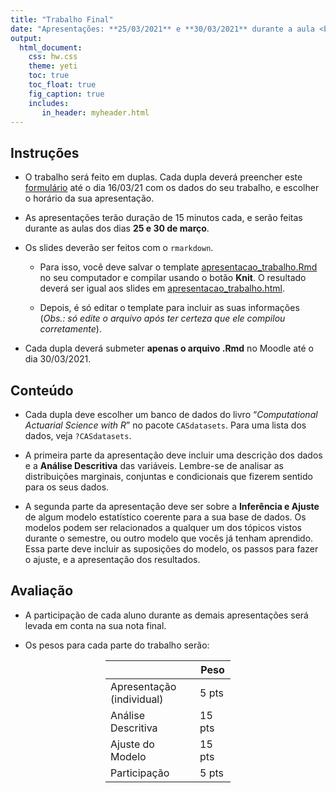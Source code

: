 ```yaml
---
title: "Trabalho Final"
date: "Apresentações: **25/03/2021** e **30/03/2021** durante a aula <br/> Entrega: arquivo .Rmd até **30/03/2021** via Moodle"
output: 
  html_document: 
    css: hw.css
    theme: yeti
    toc: true
    toc_float: true
    fig_caption: true
    includes:
       in_header: myheader.html
---
```


## Instruções

- O trabalho será feito em duplas. Cada dupla deverá preencher este [formulário](https://docs.google.com/spreadsheets/d/1fbBo-jIbAgh50d0MiCB9T8OmvdePhbV__7OO01wKxQ4/edit?usp=sharing) até o dia 16/03/21 com os dados do seu trabalho, e escolher o horário da sua apresentação.

- As apresentações terão duração de 15 minutos cada, e serão feitas durante as aulas dos dias **25 e 30 de março**.

- Os slides deverão ser feitos com o `rmarkdown`. 

  - Para isso, você deve salvar o template [apresentacao_trabalho.Rmd](apresentacao_trabalho.Rmd) no seu computador e compilar usando o botão **Knit**. O resultado deverá ser igual aos slides em [apresentacao_trabalho.html](apresentacao_trabalho.html).
  
  - Depois, é só editar o template para incluir as suas informações (*Obs.: só edite o arquivo após ter certeza que ele compilou corretamente*).
  
- Cada dupla deverá submeter **apenas o arquivo .Rmd** no Moodle até o dia 30/03/2021.


## Conteúdo

- Cada dupla deve escolher um banco de dados do livro "*Computational Actuarial Science with R*" no pacote `CASdatasets`. Para uma lista dos dados, veja `?CASdatasets`.

- A primeira parte da apresentação deve incluir uma descrição dos dados e a **Análise Descritiva** das variáveis. Lembre-se de analisar as distribuições marginais, conjuntas e condicionais que fizerem sentido para os seus dados.

- A segunda parte da apresentação deve ser sobre a **Inferência e Ajuste** de algum modelo estatístico coerente para a sua base de dados. Os modelos podem ser relacionados a qualquer um dos tópicos vistos durante o semestre, ou outro modelo que vocês já tenham aprendido. Essa parte deve incluir as suposições do modelo, os passos para fazer o ajuste, e a apresentação dos resultados.


## Avaliação

- A participação de cada aluno durante as demais apresentações será levada em conta na sua nota final.

- Os pesos para cada parte do trabalho serão:

<div style="width: 200px; margin:0 auto;" >
|                           | Peso    |
|---------------------------|---------|
|Apresentação (individual)  |  5 pts  |
|Análise Descritiva         | 15 pts  |
|Ajuste do Modelo           | 15 pts  |
|Participação               |  5 pts  |
</div>


<!-- ## Trabalhos -->

<!-- <div style="width: 400px; margin:0 auto;" > -->

<!-- | Dupla                               | Arquivo .Rmd    | Slides    | -->
<!-- |-------------------------------------|:---------------:|:---------:| -->
<!-- |1) Leonardo Borba e Luanvir          | <a href="trabalhos/1-LeonardoB_Luanvir.Rmd"><i class="fa fa-keyboard-o fa-lg"></i></a> | <a href="trabalhos/1-LeonardoB_Luanvir.html"><i class="fa fa-file-image-o fa-lg"></i></a> | -->
<!-- |2) Leonardo Silva e Mateus           | <a href="trabalhos/2-LeonardoS_Mateus.Rmd"><i class="fa fa-keyboard-o fa-lg"></i></a> | <a href="trabalhos/2-LeonardoS_Mateus.html"><i class="fa fa-file-image-o fa-lg"></i></a> | -->
<!-- |3) Fernanda e Verônica               | <a href="trabalhos/3-Fernanda_Veronica.Rmd"><i class="fa fa-keyboard-o fa-lg"></i></a> | <a href="trabalhos/3-Fernanda_Veronica.html"><i class="fa fa-file-image-o fa-lg"></i></a> | -->
<!-- |4) Ygor Viana e Tomaz                | <a href="trabalhos/4-Ygor_Tomaz.Rmd"><i class="fa fa-keyboard-o fa-lg"></i></a> | <a href="trabalhos/4-Ygor_Tomaz.html"><i class="fa fa-file-image-o fa-lg"></i></a> | -->
<!-- |5) Bruno e Luís Henrique             | <a href="trabalhos/5-Bruno_Luis.Rmd"><i class="fa fa-keyboard-o fa-lg"></i></a> | <a href="trabalhos/5-Bruno_Luis.html"><i class="fa fa-file-image-o fa-lg"></i></a> | -->
<!-- |6) Guilherme Maciel e Igor Mazzeto   | <a href="trabalhos/6-Guilherme_Igor.Rmd"><i class="fa fa-keyboard-o fa-lg"></i></a> | <a href="trabalhos/6-Guilherme_Igor.html"><i class="fa fa-file-image-o fa-lg"></i></a> | -->
<!-- |7) Beatriz e Iara                    | <a href="trabalhos/7-Beatriz_Iara.Rmd"><i class="fa fa-keyboard-o fa-lg"></i></a> | <a href="trabalhos/7-Beatriz_Iara.html"><i class="fa fa-file-image-o fa-lg"></i></a> | -->
<!-- |8) Taís e Sérgio                     | <a href="trabalhos/8-Tais_Sergio.Rmd"><i class="fa fa-keyboard-o fa-lg"></i></a> | <a href="trabalhos/8-Tais_Sergio.html"><i class="fa fa-file-image-o fa-lg"></i></a> | -->
<!-- |9) Luísa e Letícia                   | <a href="trabalhos/9-Luisa_Leticia.Rmd"><i class="fa fa-keyboard-o fa-lg"></i></a> | <a href="trabalhos/9-Luisa_Leticia.html"><i class="fa fa-file-image-o fa-lg"></i></a> | -->

<!-- </div> -->